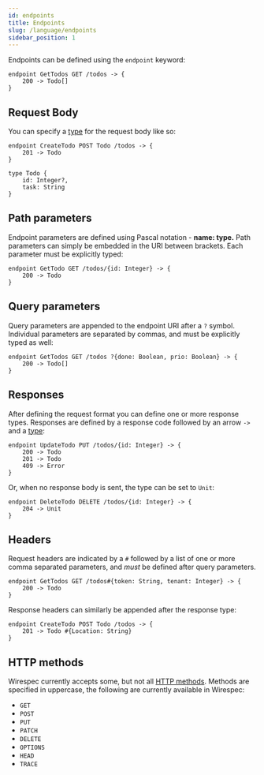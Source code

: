 ```yaml
---
id: endpoints
title: Endpoints
slug: /language/endpoints
sidebar_position: 1
---
```



Endpoints can be defined using the `endpoint` keyword:

```wirespec
endpoint GetTodos GET /todos -> {
    200 -> Todo[]
}
```

## Request Body

You can specify a [type](types) for the request body like so:

```wirespec
endpoint CreateTodo POST Todo /todos -> {
    201 -> Todo
}

type Todo {
    id: Integer?,
    task: String
}
```

## Path parameters

Endpoint parameters are defined using Pascal notation - **name: type.** Path parameters can simply be embedded in the
URI between brackets. Each parameter must be explicitly typed:

```wirespec
endpoint GetTodo GET /todos/{id: Integer} -> {
    200 -> Todo
}
```

## Query parameters

Query parameters are appended to the endpoint URI after a `?` symbol. Individual parameters are separated by commas, and
must be explicitly typed as well:

```wirespec
endpoint GetTodos GET /todos ?{done: Boolean, prio: Boolean} -> {
    200 -> Todo[]
}
```

## Responses

After defining the request format you can define one or more response types. Responses are defined by a response code
followed by an arrow `->` and a [type](types):


```wirespec
endpoint UpdateTodo PUT /todos/{id: Integer} -> {
    200 -> Todo
    201 -> Todo
    409 -> Error
}
```

Or, when no response body is sent, the type can be set to `Unit`:
```wirespec
endpoint DeleteTodo DELETE /todos/{id: Integer} -> {
    204 -> Unit
}
```

## Headers

Request headers are indicated by a `#` followed by a list of one or more comma separated parameters, and  *must* be
defined after query parameters.

```wirespec
endpoint GetTodos GET /todos#{token: String, tenant: Integer} -> {
    200 -> Todo
}
```

Response headers can similarly be appended after the response type:

```wirespec
endpoint CreateTodo POST Todo /todos -> {
    201 -> Todo #{Location: String}
}
```

## HTTP methods

Wirespec currently accepts some, but not all [HTTP methods](https://developer.mozilla.org/en-US/docs/Web/HTTP/Reference/Methods).
Methods are specified in uppercase, the following are currently available in Wirespec:

 - `GET`
 - `POST`
 - `PUT`
 - `PATCH`
 - `DELETE`
 - `OPTIONS`
 - `HEAD`
 - `TRACE`
